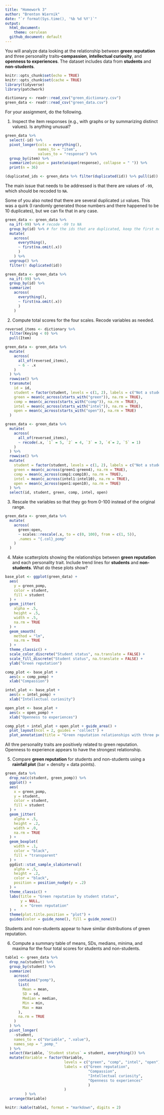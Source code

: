 ```yaml
---
title: "Homework 3"
author: "Brenton Wiernik"
date: "`r format(Sys.time(), '%b %d %Y')`"
output: 
  html_document:
    theme: cerulean
  github_document: default 
---
```


You will analyze data looking at the relationship between **green reputation** and three personality traits--**compassion**, **intellectual curiosity**, and **openness to experiences**.
The dataset includes data from **students** and **non-students**.

```r
knitr::opts_chunk$set(echo = TRUE)
knitr::opts_chunk$set(cache = TRUE)
library(tidyverse)
library(patchwork)

dictionary <- readr::read_csv("green_dictionary.csv")
green_data <- readr::read_csv("green_data.csv")
```

For your assignment, do the following.

  1. Inspect the item responses (e.g., with graphs or by summarizing distinct values). 
     Is anything unusual?

```r
green_data %>%
  select(-id) %>%
  pivot_longer(cols = everything(),
               names_to = "item",
               values_to = "response") %>% 
  group_by(item) %>% 
  summarize(unique = paste(unique(response), collapse = " ")) %>% 
  print(n = 36)

(duplicated_ids <- green_data %>% filter(duplicated(id)) %>% pull(id))
```

The main issue that needs to be addressed is that there are values of `-99`, which should be recoded to `NA`.

Some of you also noted that there are several duplicated `id` values. 
This was a quirk (I randomly generated those numbers and there happened to be 10 duplicates), but we can fix that in any case.

```r
green_data <- green_data %>% 
  na_if(-99) %>% # recode -99 to NA
  group_by(id) %>% # for the ids that are duplicated, keep the first non-NA value for each variable
  mutate(
    across(
      everything(),
      ~ first(na.omit(.x))
      )
    ) %>% 
  ungroup() %>% 
  filter(! duplicated(id))
```

```r
green_data <- green_data %>% 
  na_if(-99) %>% 
  group_by(id) %>% 
  summarize(
    across(
      everything(),
      ~ first(na.omit(.x))
      )
    )
```

  2. Compute total scores for the four scales. 
     Recode variables as needed.
     
```r
reversed_items <- dictionary %>% 
  filter(Keying < 0) %>% 
  pull(Item)

green_data <- green_data %>% 
  mutate(
    across(
      all_of(reversed_items),
      ~ 6 - .x
    )
  ) %>% 
  rowwise() %>% 
  transmute(
    id = id,
    student = factor(student, levels = c(1, 2), labels = c("Not a student", "Student")),
    green = mean(c_across(starts_with("green")), na.rm = TRUE),
    comp = mean(c_across(starts_with("comp")), na.rm = TRUE),
    intel = mean(c_across(starts_with("intel")), na.rm = TRUE),
    open = mean(c_across(starts_with("open")), na.rm = TRUE)
  )
```

```r
green_data <- green_data %>% 
  mutate(
    across(
      all_of(reversed_items),
      ~ recode(.x, `1` = 5, `2` = 4, `3` = 3, `4`= 2, `5` = 1)
    )
  ) %>% 
  rowwise() %>% 
  mutate(
    student = factor(student, levels = c(1, 2), labels = c("Not a student", "Student")),
    green = mean(c_across(green1:green4), na.rm = TRUE),
    comp = mean(c_across(comp1:comp10), na.rm = TRUE),
    intel = mean(c_across(intel1:intel10), na.rm = TRUE),
    open = mean(c_across(open1:open10), na.rm = TRUE)
  ) %>% 
  select(id, student, green, comp, intel, open)
```

  3. Rescale the variables so that they go from 0-100 instead of the original range.
  
```r
green_data <- green_data %>% 
  mutate(
    across(
      green:open,
      ~ scales::rescale(.x, to = c(0, 100), from = c(1, 5)),
      .names = "{.col}_pomp"
    )
  )
```

  4. Make scatterplots showing the relationships between **green reputation** and each personality trait.
     Include trend lines for **students** and **non-students**.
     What do these plots show?
     
```r
base_plot <- ggplot(green_data) +
  aes(
    y = green_pomp,
    color = student,
    fill = student
  ) +
  geom_jitter(
    alpha = .5,
    height = .5,
    width = .5,
    na.rm = TRUE
  ) +
  geom_smooth(
    method = "lm",
    na.rm = TRUE
  ) +
  theme_classic() +
  scale_color_discrete("Student status", na.translate = FALSE) +
  scale_fill_discrete("Student status", na.translate = FALSE) +
  ylab("Green reputation")

comp_plot <- base_plot +
  aes(x = comp_pomp) +
  xlab("Compassion")

intel_plot <- base_plot +
  aes(x = intel_pomp) +
  xlab("Intellectual curiosity")

open_plot <- base_plot + 
  aes(x = open_pomp) +
  xlab("Openness to experiences")

comp_plot + intel_plot + open_plot + guide_area() +
  plot_layout(ncol = 2, guides = 'collect') +
  plot_annotation(title = "Green reputation relationships with three personality traits")
```

All thre personality traits are positively related to green reputation.
Openness to experience appears to have the strongest relationship.

  5. Compare **green reputation** for students and non-students using a **rainfall plot** (bar + density + data points).
  
```r
green_data %>% 
  drop_na(c(student, green_pomp)) %>% 
  ggplot() +
  aes(
    x = green_pomp,
    y = student,
    color = student,
    fill = student
  ) +
  geom_jitter(
    alpha = .5,
    height = .2,
    width = .0,
    na.rm = TRUE
  ) +
  geom_boxplot(
    width = .1,
    color = "black",
    fill = "transparent"
  ) +
  ggdist::stat_sample_slabinterval(
    alpha = .5,
    height = .2, 
    color = "black",
    position = position_nudge(y = .2)
  ) +
  theme_classic() +
  labs(title = "Green reputation by student status", 
       y = NULL,
       x = "Green reputation"
  ) +
  theme(plot.title.position = "plot") +
  guides(color = guide_none(), fill = guide_none())
```

Students and non-students appear to have similar distributions of green reputation.
  
  6. Compute a summary table of means, SDs, medians, minima, and maxima for the four total scores for students and non-students.

```r
table1 <- green_data %>% 
  drop_na(student) %>% 
  group_by(student) %>% 
  summarize(
    across(
      contains("pomp"),
      list(
        Mean = mean,
        SD = sd,
        Median = median,
        Min = min,
        Max = max
      ),
      na.rm = TRUE
    )
  ) %>% 
  pivot_longer(
    -student,
    names_to = c("Variable", ".value"),
    names_sep = "_pomp_"
  ) %>% 
  select(Variable, `Student status` = student, everything()) %>% 
  mutate(Variable = factor(Variable, 
                           levels = c("green", "comp", "intel", "open"), 
                           labels = c("Green reputation", 
                                      "Compassion", 
                                      "Intellectual curiosity", 
                                      "Openness to experiences"
                                      )
                           )
         ) %>% 
  arrange(Variable)

knitr::kable(table1, format = "markdown", digits = 2)
```


